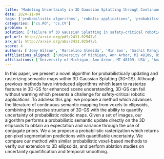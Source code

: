 ```yaml
---
title: 'Modeling Uncertainty in 3D Gaussian Splatting through Continuous Semantic Splatting'
date: 2024-11-04
tags: ['probabilistic algorithms', 'robotic applications', 'probabilistic rasterization', 'semantic maps', 'per-pixel segmentation', '3D Gaussian Splatting', 'uncertainty quantification', 'temporal smoothing']
categories: ['cs.RO', 'cs.CV']
problem: m
solution: ['failure of 3D Gaussian Splatting in safety-critical robotic applications']
pdf_url: http://arxiv.org/pdf/2411.02547v1
arx_url: http://arxiv.org/abs/2411.02547v1
score: 4
authors: ['Joey Wilson', 'Marcelino Almeida', 'Min Sun', 'Sachit Mahajan', 'Maani Ghaffari', 'Parker Ewen', 'Omid Ghasemalizadeh', 'Cheng-Hao Kuo', 'Arnie Sen']
affiliations_aligned: ['University of Michigan, Ann Arbor, MI 48109, USA', 'Amazon Lab 126, Sunnyvale, CA, 94089, USA', 'Amazon Lab 126, Sunnyvale, CA, 94089, USA', 'Amazon Lab 126, Sunnyvale, CA, 94089, USA', 'University of Michigan, Ann Arbor, MI 48109, USA', 'University of Michigan, Ann Arbor, MI 48109, USA', 'Amazon Lab 126, Sunnyvale, CA, 94089, USA', 'Amazon Lab 126, Sunnyvale, CA, 94089, USA', 'Amazon Lab 126, Sunnyvale, CA, 94089, USA']
affiliations: ['University of Michigan, Ann Arbor, MI 48109, USA', 'Amazon Lab 126, Sunnyvale, CA, 94089, USA']
---
```



In this paper, we present a novel algorithm for probabilistically updating and rasterizing semantic maps within 3D Gaussian Splatting (3D-GS). Although previous methods have introduced algorithms which learn to rasterize features in 3D-GS for enhanced scene understanding, 3D-GS can fail without warning which presents a challenge for safety-critical robotic applications. To address this gap, we propose a method which advances the literature of continuous semantic mapping from voxels to ellipsoids, combining the precise structure of 3D-GS with the ability to quantify uncertainty of probabilistic robotic maps. Given a set of images, our algorithm performs a probabilistic semantic update directly on the 3D ellipsoids to obtain an expectation and variance through the use of conjugate priors. We also propose a probabilistic rasterization which returns per-pixel segmentation predictions with quantifiable uncertainty. We compare our method with similar probabilistic voxel-based methods to verify our extension to 3D ellipsoids, and perform ablation studies on uncertainty quantification and temporal smoothing.